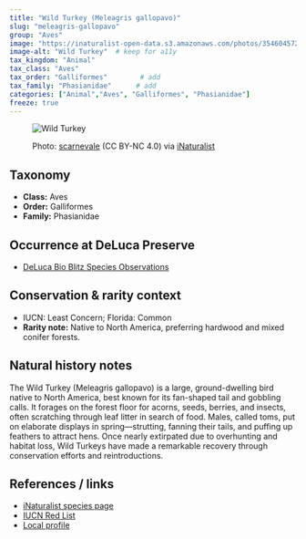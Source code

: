 ```yaml
---
title: "Wild Turkey (Meleagris gallopavo)"
slug: "meleagris-gallopavo"
group: "Aves"
image: "https://inaturalist-open-data.s3.amazonaws.com/photos/354604572/original.jpg"        # keep for thumbnails
image-alt: "Wild Turkey"  # keep for a11y
tax_kingdom: "Animal"
tax_class: "Aves"
tax_order: "Galliformes"        # add
tax_family: "Phasianidae"      # add
categories: ["Animal","Aves", "Galliformes", "Phasianidae"]
freeze: true
---
```


<figure class="species-figure">

<img src="https://inaturalist-open-data.s3.amazonaws.com/photos/354604572/original.jpg" alt="Wild Turkey" class="species-photo"/>

<figcaption class="photo-credit">

Photo: <a href="http://inaturalist.org/people/scarnevale">scarnevale</a> (CC BY-NC 4.0) via <a href="https://www.inaturalist.org/observations/200933963">iNaturalist</a>

</figcaption>

</figure>

## Taxonomy

-   **Class:** Aves
-   **Order:** Galliformes
-   **Family:** Phasianidae

## Occurrence at DeLuca Preserve

-   [DeLuca Bio Blitz Species Observations](https://www.inaturalist.org/observations?project_id=191727&subview=table&taxon_id=906)

## Conservation & rarity context

-   IUCN: Least Concern; Florida: Common
-   **Rarity note:** Native to North America, preferring hardwood and mixed conifer forests.

## Natural history notes

The Wild Turkey (Meleagris gallopavo) is a large, ground-dwelling bird native to North America, best known for its fan-shaped tail and gobbling calls. It forages on the forest floor for acorns, seeds, berries, and insects, often scratching through leaf litter in search of food. Males, called toms, put on elaborate displays in spring—strutting, fanning their tails, and puffing up feathers to attract hens. Once nearly extirpated due to overhunting and habitat loss, Wild Turkeys have made a remarkable recovery through conservation efforts and reintroductions.

## References / links

-   [iNaturalist species page](https://www.inaturalist.org/taxa/906-Meleagris-gallopavo)
-   [IUCN Red List](https://www.iucnredlist.org/species/22679525/132051953)
-   [Local profile](https://myfwc.com/wildlifehabitats/profiles/birds/game-birds/wild-turkeys/)
